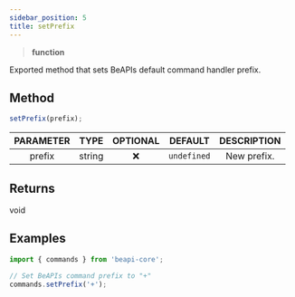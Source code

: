 ```yaml
---
sidebar_position: 5
title: setPrefix
---
```


> **<Link to="https://developer.mozilla.org/en-US/docs/Web/JavaScript/Reference/Global_Objects/Function">function</Link>**

Exported method that sets BeAPIs default command handler prefix.

## Method

```js
setPrefix(prefix);
```
| PARAMETER | TYPE | OPTIONAL | DEFAULT | DESCRIPTION |
| :-------: | :--: | :------: | :-----: | :---------: |
| prefix | <Link to="https://developer.mozilla.org/en-US/docs/Web/JavaScript/Reference/Global_Objects/String">string</Link> | ❌ | `undefined` | New prefix. |

## Returns

void

## Examples

```js
import { commands } from 'beapi-core';

// Set BeAPIs command prefix to "+"
commands.setPrefix('+');
```